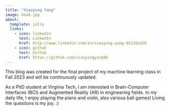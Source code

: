 ---
title: "Xiaoying Yang"
image: head.jpg
about:
  template: jolla
  links:
    - icon: linkedin
      text: LinkedIn
      href: http://www.linkedin.com/in/xiaoying-yang-92110a156
    - icon: github
      text: Github
      href: https://github.com/xiaoyingyang96
---

This blog was created for the final project of my machine learning class in Fall 2023 and will be continuously updated.

As a PhD student at Virginia Tech, I am interested in Brain-Computer Interfaces (BCI) and Augmented Reality (AR) in engineering fields. In my daily life, I enjoy playing the piano and violin, also various ball games! Living the questions is my joy. :)
